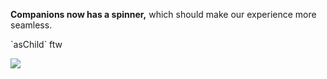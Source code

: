 
<ReleaseVideo src="https://res.cloudinary.com/dltbv060k/video/upload/v1742050518/22_h88mgb.mov"/>

**Companions now has a spinner,**
which should make our experience more seamless.

<ReleaseBuild>
`asChild` ftw

![](https://res.cloudinary.com/dltbv060k/image/upload/v1743866481/1_hsxhej.png)
</ReleaseBuild>